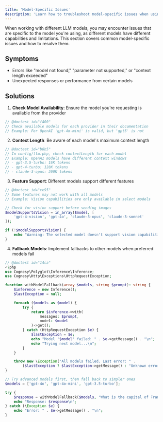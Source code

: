 ```yaml
---
title: 'Model-Specific Issues'
description: 'Learn how to troubleshoot model-specific issues when using Polyglot.'
---
```


When working with different LLM models, you may encounter issues that are specific to the model you're using, as different models have different capabilities and limitations. This section covers common model-specific issues and how to resolve them.


## Symptoms

- Errors like "model not found," "parameter not supported," or "context length exceeded"
- Unexpected responses or performance from certain models

## Solutions

1. **Check Model Availability**: Ensure the model you're requesting is available from the provider
```php
// @doctest id="f400"
// Check available models for each provider in their documentation
// Example: For OpenAI 'gpt-4o-mini' is valid, but 'gpt5' is not
```

2. **Context Length**: Be aware of each model's maximum context length
```php
// @doctest id="b8b5"
// In config/llm.php, check contextLength for each model
// Example: OpenAI models have different context windows
// - gpt-3.5-turbo: 16K tokens
// - gpt-4-turbo: 128K tokens
// - claude-3-opus: 200K tokens
```

3. **Feature Support**: Different models support different features
```php
// @doctest id="ce95"
// Some features may not work with all models
// Example: Vision capabilities are only available in select models

// Check for vision support before sending images
$modelSupportsVision = in_array($model, [
    'gpt-4-vision', 'gpt-4o', 'claude-3-opus', 'claude-3-sonnet'
]);

if (!$modelSupportsVision) {
    echo "Warning: The selected model doesn't support vision capabilities\n";
}
```

4. **Fallback Models**: Implement fallbacks to other models when preferred models fail

```php
// @doctest id="14ca"
<?php
use Cognesy\Polyglot\Inference\Inference;
use Cognesy\Http\Exceptions\HttpRequestException;

function withModelFallback(array $models, string $prompt): string {
    $inference = new Inference();
    $lastException = null;

    foreach ($models as $model) {
        try {
            return $inference->with(
                messages: $prompt,
                model: $model
            )->get();
        } catch (HttpRequestException $e) {
            $lastException = $e;
            echo "Model '$model' failed: " . $e->getMessage() . "\n";
            echo "Trying next model...\n";
        }
    }

    throw new \Exception("All models failed. Last error: " .
        ($lastException ? $lastException->getMessage() : "Unknown error"));
}

// Try advanced models first, then fall back to simpler ones
$models = ['gpt-4o', 'gpt-4o-mini', 'gpt-3.5-turbo'];

try {
    $response = withModelFallback($models, "What is the capital of France?");
    echo "Response: $response\n";
} catch (\Exception $e) {
    echo "Error: " . $e->getMessage() . "\n";
}
```
